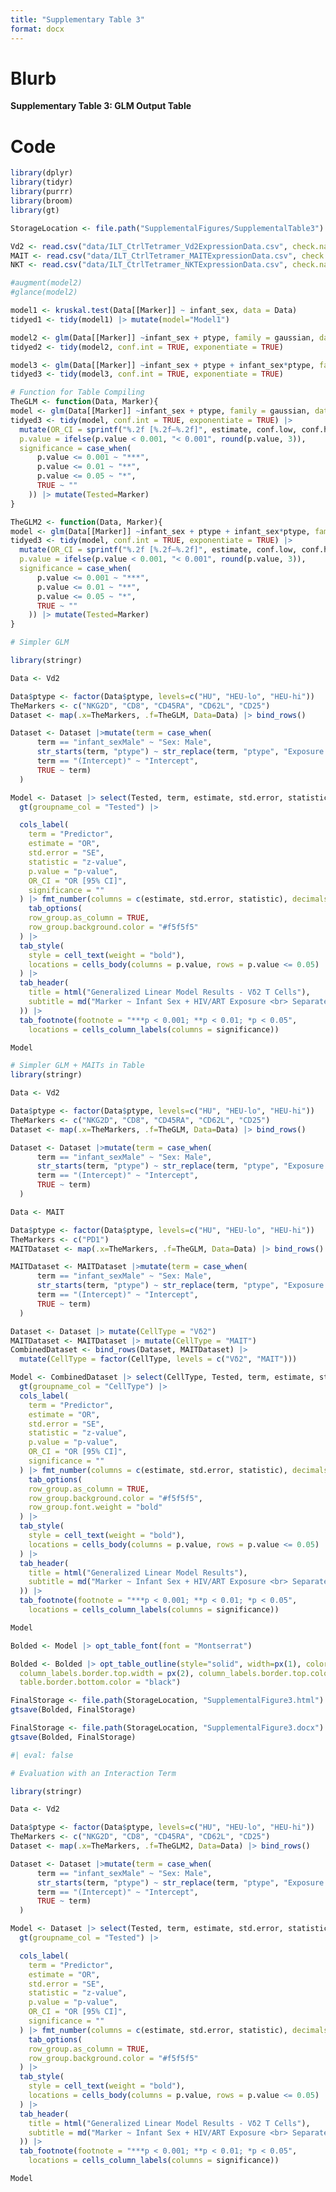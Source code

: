 ```yaml
---
title: "Supplementary Table 3"
format: docx
---
```


# Blurb

**Supplementary Table 3: GLM Output Table**


# Code

```r
library(dplyr)
library(tidyr)
library(purrr)
library(broom)
library(gt)

StorageLocation <- file.path("SupplementalFigures/SupplementalTable3")
```

```r
Vd2 <- read.csv("data/ILT_CtrlTetramer_Vd2ExpressionData.csv", check.names=FALSE) |> mutate(CellPop = "Vd2") |> relocate(CellPop, .before=1)
MAIT <- read.csv("data/ILT_CtrlTetramer_MAITExpressionData.csv", check.names=FALSE) |> mutate(CellPop = "MAIT") |> relocate(CellPop, .before=1)
NKT <- read.csv("data/ILT_CtrlTetramer_NKTExpressionData.csv", check.names=FALSE) |> mutate(CellPop = "NKT") |> relocate(CellPop, .before=1)
```

```r
#augment(model2)
#glance(model2)

model1 <- kruskal.test(Data[[Marker]] ~ infant_sex, data = Data)
tidyed1 <- tidy(model1) |> mutate(model="Model1")

model2 <- glm(Data[[Marker]] ~infant_sex + ptype, family = gaussian, data=Data)
tidyed2 <- tidy(model2, conf.int = TRUE, exponentiate = TRUE)

model3 <- glm(Data[[Marker]] ~infant_sex + ptype + infant_sex*ptype, family = gaussian, data=Data)
tidyed3 <- tidy(model3, conf.int = TRUE, exponentiate = TRUE)

# Function for Table Compiling
TheGLM <- function(Data, Marker){
model <- glm(Data[[Marker]] ~infant_sex + ptype, family = gaussian, data=Data)
tidyed3 <- tidy(model, conf.int = TRUE, exponentiate = TRUE) |>
  mutate(OR_CI = sprintf("%.2f [%.2f–%.2f]", estimate, conf.low, conf.high),
  p.value = ifelse(p.value < 0.001, "< 0.001", round(p.value, 3)),
  significance = case_when(
      p.value <= 0.001 ~ "***",
      p.value <= 0.01 ~ "**",
      p.value <= 0.05 ~ "*",
      TRUE ~ ""
    )) |> mutate(Tested=Marker)
}

TheGLM2 <- function(Data, Marker){
model <- glm(Data[[Marker]] ~infant_sex + ptype + infant_sex*ptype, family = gaussian, data=Data)
tidyed3 <- tidy(model, conf.int = TRUE, exponentiate = TRUE) |>
  mutate(OR_CI = sprintf("%.2f [%.2f–%.2f]", estimate, conf.low, conf.high),
  p.value = ifelse(p.value < 0.001, "< 0.001", round(p.value, 3)),
  significance = case_when(
      p.value <= 0.001 ~ "***",
      p.value <= 0.01 ~ "**",
      p.value <= 0.05 ~ "*",
      TRUE ~ ""
    )) |> mutate(Tested=Marker)
}
```

```r
# Simpler GLM

library(stringr)

Data <- Vd2

Data$ptype <- factor(Data$ptype, levels=c("HU", "HEU-lo", "HEU-hi"))
TheMarkers <- c("NKG2D", "CD8", "CD45RA", "CD62L", "CD25")
Dataset <- map(.x=TheMarkers, .f=TheGLM, Data=Data) |> bind_rows()

Dataset <- Dataset |>mutate(term = case_when(
      term == "infant_sexMale" ~ "Sex: Male",
      str_starts(term, "ptype") ~ str_replace(term, "ptype", "Exposure: "),
      term == "(Intercept)" ~ "Intercept",
      TRUE ~ term)
  )

Model <- Dataset |> select(Tested, term, estimate, std.error, statistic, p.value, OR_CI, significance) |>
  gt(groupname_col = "Tested") |>

  cols_label(
    term = "Predictor",
    estimate = "OR",
    std.error = "SE",
    statistic = "z-value",
    p.value = "p-value",
    OR_CI = "OR [95% CI]",
    significance = ""
  ) |> fmt_number(columns = c(estimate, std.error, statistic), decimals = 2) |>
    tab_options(
    row_group.as_column = TRUE,
    row_group.background.color = "#f5f5f5"
  ) |>
  tab_style(
    style = cell_text(weight = "bold"),
    locations = cells_body(columns = p.value, rows = p.value <= 0.05)
  ) |>
  tab_header(
    title = html("Generalized Linear Model Results - Vδ2 T Cells"),
    subtitle = md("Marker ~ Infant Sex + HIV/ART Exposure <br> Separate models for each dependent variable"
  )) |>
  tab_footnote(footnote = "***p < 0.001; **p < 0.01; *p < 0.05",
    locations = cells_column_labels(columns = significance))

Model
```

```r
# Simpler GLM + MAITs in Table
library(stringr)

Data <- Vd2

Data$ptype <- factor(Data$ptype, levels=c("HU", "HEU-lo", "HEU-hi"))
TheMarkers <- c("NKG2D", "CD8", "CD45RA", "CD62L", "CD25")
Dataset <- map(.x=TheMarkers, .f=TheGLM, Data=Data) |> bind_rows()

Dataset <- Dataset |>mutate(term = case_when(
      term == "infant_sexMale" ~ "Sex: Male",
      str_starts(term, "ptype") ~ str_replace(term, "ptype", "Exposure: "),
      term == "(Intercept)" ~ "Intercept",
      TRUE ~ term)
  )

Data <- MAIT

Data$ptype <- factor(Data$ptype, levels=c("HU", "HEU-lo", "HEU-hi"))
TheMarkers <- c("PD1")
MAITDataset <- map(.x=TheMarkers, .f=TheGLM, Data=Data) |> bind_rows()

MAITDataset <- MAITDataset |>mutate(term = case_when(
      term == "infant_sexMale" ~ "Sex: Male",
      str_starts(term, "ptype") ~ str_replace(term, "ptype", "Exposure: "),
      term == "(Intercept)" ~ "Intercept",
      TRUE ~ term)
  )

Dataset <- Dataset |> mutate(CellType = "Vδ2")
MAITDataset <- MAITDataset |> mutate(CellType = "MAIT")
CombinedDataset <- bind_rows(Dataset, MAITDataset) |>
  mutate(CellType = factor(CellType, levels = c("Vδ2", "MAIT")))

Model <- CombinedDataset |> select(CellType, Tested, term, estimate, std.error, statistic, p.value, OR_CI, significance) |>
  gt(groupname_col = "CellType") |> 
  cols_label(
    term = "Predictor",
    estimate = "OR",
    std.error = "SE",
    statistic = "z-value",
    p.value = "p-value",
    OR_CI = "OR [95% CI]",
    significance = ""
  ) |> fmt_number(columns = c(estimate, std.error, statistic), decimals = 2) |>
    tab_options(
    row_group.as_column = TRUE,
    row_group.background.color = "#f5f5f5",
    row_group.font.weight = "bold"
  ) |>
  tab_style(
    style = cell_text(weight = "bold"),
    locations = cells_body(columns = p.value, rows = p.value <= 0.05)
  ) |>
  tab_header(
    title = html("Generalized Linear Model Results"),
    subtitle = md("Marker ~ Infant Sex + HIV/ART Exposure <br> Separate models for each dependent variable"
  )) |>
  tab_footnote(footnote = "***p < 0.001; **p < 0.01; *p < 0.05",
    locations = cells_column_labels(columns = significance))

Model
```

```r
Bolded <- Model |> opt_table_font(font = "Montserrat")

Bolded <- Bolded |> opt_table_outline(style="solid", width=px(1), color="black") |> tab_options(column_labels.border.top.style = "solid",
  column_labels.border.top.width = px(2), column_labels.border.top.color = "black", table.border.bottom.style = "double", table.border.bottom.width = px(2),
  table.border.bottom.color = "black")

FinalStorage <- file.path(StorageLocation, "SupplementalFigure3.html")
gtsave(Bolded, FinalStorage)

FinalStorage <- file.path(StorageLocation, "SupplementalFigure3.docx")
gtsave(Bolded, FinalStorage)
```

```r
#| eval: false

# Evaluation with an Interaction Term

library(stringr)

Data <- Vd2

Data$ptype <- factor(Data$ptype, levels=c("HU", "HEU-lo", "HEU-hi"))
TheMarkers <- c("NKG2D", "CD8", "CD45RA", "CD62L", "CD25")
Dataset <- map(.x=TheMarkers, .f=TheGLM2, Data=Data) |> bind_rows()

Dataset <- Dataset |>mutate(term = case_when(
      term == "infant_sexMale" ~ "Sex: Male",
      str_starts(term, "ptype") ~ str_replace(term, "ptype", "Exposure: "),
      term == "(Intercept)" ~ "Intercept",
      TRUE ~ term)
  )

Model <- Dataset |> select(Tested, term, estimate, std.error, statistic, p.value, OR_CI, significance) |>
  gt(groupname_col = "Tested") |>

  cols_label(
    term = "Predictor",
    estimate = "OR",
    std.error = "SE",
    statistic = "z-value",
    p.value = "p-value",
    OR_CI = "OR [95% CI]",
    significance = ""
  ) |> fmt_number(columns = c(estimate, std.error, statistic), decimals = 2) |>
    tab_options(
    row_group.as_column = TRUE,
    row_group.background.color = "#f5f5f5"
  ) |>
  tab_style(
    style = cell_text(weight = "bold"),
    locations = cells_body(columns = p.value, rows = p.value <= 0.05)
  ) |>
  tab_header(
    title = html("Generalized Linear Model Results - Vδ2 T Cells"),
    subtitle = md("Marker ~ Infant Sex + HIV/ART Exposure <br> Separate models for each dependent variable"
  )) |>
  tab_footnote(footnote = "***p < 0.001; **p < 0.01; *p < 0.05",
    locations = cells_column_labels(columns = significance))

Model
```
